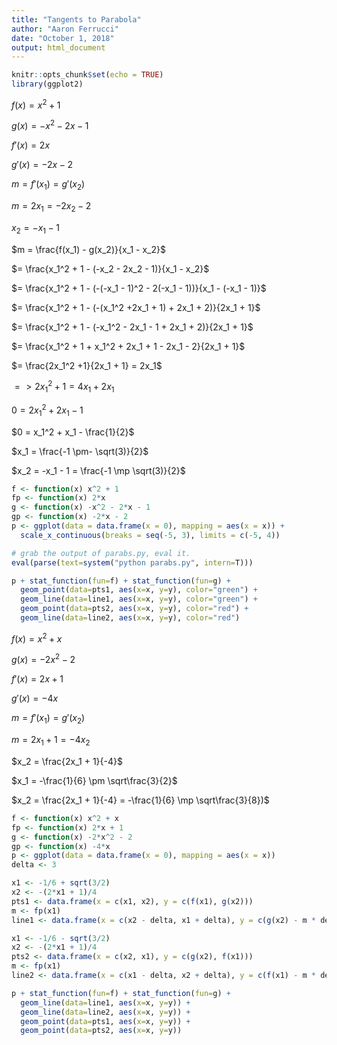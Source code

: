 ```yaml
---
title: "Tangents to Parabola"
author: "Aaron Ferrucci"
date: "October 1, 2018"
output: html_document
---
```


```r
knitr::opts_chunk$set(echo = TRUE)
library(ggplot2)
```

$f(x) = x^2 + 1$

$g(x) = -x^2 - 2x - 1$

$f'(x) = 2x$

$g'(x) = -2x - 2$

$m = f'(x_1) = g'(x_2)$

$m = 2x_1 = -2x_2 - 2$

$x_2 = -x_1 - 1$

$m = \frac{f(x_1) - g(x_2)}{x_1 - x_2}$

$= \frac{x_1^2 + 1 - (-x_2 - 2x_2 - 1)}{x_1 - x_2}$

$= \frac{x_1^2 + 1 - (-(-x_1 - 1)^2 - 2(-x_1 - 1))}{x_1 - (-x_1 - 1)}$

$= \frac{x_1^2 + 1 - (-(x_1^2 +2x_1 + 1) + 2x_1 + 2)}{2x_1 + 1}$

$= \frac{x_1^2 + 1 - (-x_1^2 - 2x_1 - 1 + 2x_1 + 2)}{2x_1 + 1}$

$= \frac{x_1^2 + 1 + x_1^2 + 2x_1 + 1 - 2x_1 - 2}{2x_1 + 1}$

$= \frac{2x_1^2 +1}{2x_1 + 1} = 2x_1$

$=> 2x_1^2 + 1 = 4x_1 + 2x_1$

$0 = 2x_1^2 + 2x_1 - 1$

$0 = x_1^2 + x_1 - \frac{1}{2}$

$x_1 = \frac{-1 \pm- \sqrt(3)}{2}$

$x_2 = -x_1 - 1 = \frac{-1 \mp \sqrt(3)}{2}$


```r
f <- function(x) x^2 + 1
fp <- function(x) 2*x
g <- function(x) -x^2 - 2*x - 1
gp <- function(x) -2*x - 2
p <- ggplot(data = data.frame(x = 0), mapping = aes(x = x)) +
  scale_x_continuous(breaks = seq(-5, 3), limits = c(-5, 4))

# grab the output of parabs.py, eval it.
eval(parse(text=system("python parabs.py", intern=T)))

p + stat_function(fun=f) + stat_function(fun=g) +
  geom_point(data=pts1, aes(x=x, y=y), color="green") +
  geom_line(data=line1, aes(x=x, y=y), color="green") +
  geom_point(data=pts2, aes(x=x, y=y), color="red") +
  geom_line(data=line2, aes(x=x, y=y), color="red")

```

$f(x) = x^2 + x$

$g(x) = -2x^2 - 2$

$f'(x) = 2x + 1$

$g'(x) = -4x$

$m = f'(x_1) = g'(x_2)$

$m = 2x_1 +1 = -4x_2$

$x_2 = \frac{2x_1 + 1}{-4}$

$x_1 = -\frac{1}{6} \pm \sqrt\frac{3}{2}$

$x_2 = \frac{2x_1 + 1}{-4} = -\frac{1}{6} \mp \sqrt\frac{3}{8})$


```r
f <- function(x) x^2 + x
fp <- function(x) 2*x + 1
g <- function(x) -2*x^2 - 2
gp <- function(x) -4*x
p <- ggplot(data = data.frame(x = 0), mapping = aes(x = x))
delta <- 3

x1 <- -1/6 + sqrt(3/2)
x2 <- -(2*x1 + 1)/4
pts1 <- data.frame(x = c(x1, x2), y = c(f(x1), g(x2)))
m <- fp(x1)
line1 <- data.frame(x = c(x2 - delta, x1 + delta), y = c(g(x2) - m * delta, f(x1) + m * delta))

x1 <- -1/6 - sqrt(3/2)
x2 <- -(2*x1 + 1)/4
pts2 <- data.frame(x = c(x2, x1), y = c(g(x2), f(x1)))
m <- fp(x1)
line2 <- data.frame(x = c(x1 - delta, x2 + delta), y = c(f(x1) - m * delta, g(x2) + m * delta))

p + stat_function(fun=f) + stat_function(fun=g) +
  geom_line(data=line1, aes(x=x, y=y)) +
  geom_line(data=line2, aes(x=x, y=y)) +
  geom_point(data=pts1, aes(x=x, y=y)) +
  geom_point(data=pts2, aes(x=x, y=y))

```

